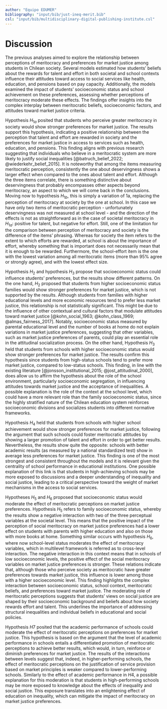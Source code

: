 ```yaml
---
author: "Equipo EDUMER"
bibliography: "input/bib/just-ineq-merit.bib"
csl: "input/bib/multidisciplinary-digital-publishing-institute.csl"
---
```


# Discussion

The previous analyses aimed to explore the relationship between perceptions of meritocracy and preferences for market justice among students in Chilean society. Several models estimated how students' beliefs about the rewards for talent and effort in both societal and school contexts influence their attitudes toward access to social services like health, education, and pensions based on pay capacity. Additionally, the models examined the impact of students' socioeconomic status and school achievement on these preferences, assessing whether perceptions of meritocracy moderate these effects. The findings offer insights into the complex interplay between meritocratic beliefs, socioeconomic factors, and attitudes toward market justice criteria.

Hypothesis $H_{1a}$ posited that students who perceive greater meritocracy in society would show stronger preferences for market justice. The results support this hypothesis, indicating a positive relationship between the perception that talent and effort are rewarded in society and the preferences for market justice in access to services such as health, education, and pensions. This finding aligns with previous research suggesting that individuals who believe in a meritocratic system are more likely to justify social inequalities [@batruch_belief_2022; @wiederkehr_belief_2015]. It is noteworthy that among the items measuring meritocratic perception, consistently the one about deservingness shows a larger effect when compared to the ones about talent and effort. Although the three items correlate, there is something distinctive about deservingness that probably encompasses other aspects beyond meritocracy, an aspect to which we will come back in the conclusions. Moving now to hypothesis $H_{1b}$, this is simply a variation of 1a, replacing the perception of meritocracy at society by the one at school. In this case we have only two items of meritocratic perception - unfortunately deservingness was not measured at school level - and the direction of the effects is not as straightforward as in the case of societal meritocracy in $H_{1a}$: positive for talent, but negative for effort. Still, one of the limitation for the comparison between perception of meritocracy and society is the difference of the items' phrasing. Whereas for society the item refers to the extent to which efforts are rewarded, at school is about the importance of effort, whereby something that is important does not necessarily mean that it is enough to be rewarded. Furthermore, the school-effort item is the one with the lowest variation among all meritocratic items (more than 95% agree or strongly agree), and with the lowest effect size.

Hypothesis $H_2$ and hypothesis $H_3$ propose that socioeconomic status could influence students' preferences, but the results show different patterns. On the one hand, $H_2$ proposed that students from higher socioeconomic status families would show stronger preferences for market justice, which is not supported by the results. Although students from families with higher educational levels and more economic resources tend to prefer less market justice, this relationship is not statistically significant. This might be due to the influence of other contextual and cultural factors that modulate attitudes toward market justice [@kohn_social_1963; @kohn_class_1969; @almas_fairness_2017]. Notably, socioeconomic status measured by parental educational level and the number of books at home do not explain variations in market justice preferences, suggesting that other variables, such as market justice preferences of parents, could play an essential role in the attitudinal socialization process. On the other hand, Hypothesis $H_3$ held that students from schools with higher socioeconomic status would show stronger preferences for market justice. The results confirm this hypothesis since students from high-status schools tend to prefer more market justice, compared to low-status schools. This finding, in line with the existing literature [@jonsson_institutional_2015; @jost_attitudinal_2000], does allow us to affirm the hypothesis about the role of the school environment, particularly socioeconomic segregation, in influencing attitudes towards market justice and the acceptance of inequalities. A possible explanation is the role of the context at the school level, which could have a more relevant role than the family socioeconomic status, since the highly stratified nature of the Chilean education system reinforces socioeconomic divisions and socializes students into different normative frameworks.

Hypothesis $H_4$ held that students from schools with higher school achievement would show stronger preferences for market justice, following the argument that such schools could foster meritocratic attitudes by showing a larger promotion of talent and effort in order to get better results. Nevertheless, the results show quite the opposite: schools with better academic results (as measured by a national standardized test) show in average less preferences for market justice. This finding is one of the most strongest and consistent throughout the models and it is relevant given the centrality of school performance in educational institutions. One possible explanation of this link is that students in high-achieving schools may be more exposed to discussions and a deeper understanding of inequality and social justice, leading to a critical perspective toward the weight of market mechanisms in the access to social services.

Hypotheses $H_5$ and $H_6$ proposed that socioeconomic status would moderate the effect of meritocratic perceptions on market justice preferences. Hypothesis $H_5$ refers to family socioeconomic status, whereby the results show a negative interaction with two of the three perceptual variables at the societal level. This means that the positive impact of the perception of social meritocracy on market justice preferences had a lower effect on students with parents with higher education and also on those with more books at home. Something similar occurs with hypothesis $H_6$, where now school-level status moderates the effect of meritocracy variables, which in multilevel framework is referred as to cross-level interaction. The negative interaction in this context means that in schools of low socioeconomic levels, the positive effect of the social meritocracy variables on market justice preferences is stronger. These relations indicate that, although those who perceive society as meritocratic have greater preferences towards market justice, this influence is lower among those with a higher socioeconomic level. This finding highlights the complex interaction between socioeconomic status, school context, meritocratic beliefs, and preferences toward market justice. The moderating role of meritocratic perceptions suggests that students' views on social justice are shaped by their socioeconomic background and beliefs about how society rewards effort and talent. This underlines the importance of addressing structural inequalities and individual beliefs in educational and social policies.

Hypothesis $H7$ posited that the academic performance of schools could moderate the effect of meritocratic perceptions on preferences for market justice. This hypothesis is based on the argument that the level of academic performance in schools entails a differentiated promotion of meritocratic perceptions to achieve better results, which would, in turn, reinforce or diminish preferences for market justice. The results of the interactions between levels suggest that, indeed, in higher-performing schools, the effect of meritocratic perceptions on the justification of service provision based on market principles is weaker compared to lower-performing schools. Similarly to the effect of academic performance in $H4$, a possible explanation for this moderation is that students in high-performing schools may be more exposed to knowledge about the effects of inequality and social justice. This exposure translates into an enlightening effect of education on inequality, which can mitigate the impact of meritocracy on market justice preferences.
